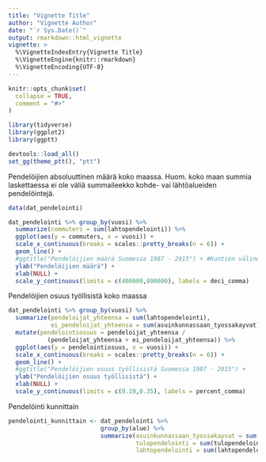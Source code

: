 ```yaml
---
title: "Vignette Title"
author: "Vignette Author"
date: "`r Sys.Date()`"
output: rmarkdown::html_vignette
vignette: >
  %\VignetteIndexEntry{Vignette Title}
  %\VignetteEngine{knitr::rmarkdown}
  %\VignetteEncoding{UTF-8}
---
```


```r
knitr::opts_chunk$set(
  collapse = TRUE,
  comment = "#>"
)

library(tidyverse)
library(ggplot2)
library(ggptt)

devtools::load_all()
set_gg(theme_ptt(), "ptt")
```

Pendelöijien absoluuttinen määrä koko maassa. Huom. koko maan summia laskettaessa ei ole väliä summaileekko kohde- vai lähtöalueiden pendelöintejä. 

```r

data(dat_pendelointi)

dat_pendelointi %>% group_by(vuosi) %>%
  summarize(commuters = sum(lahtopendelointi)) %>%
  ggplot(aes(y = commuters, x = vuosi)) +
  scale_x_continuous(breaks = scales::pretty_breaks(n = 6)) +
  geom_line() +
  #ggtitle("Pendelöijien määrä Suomessa 1987 - 2015") + #Kuntien välinen pendelöinti
  ylab("Pendelöijien määrä") +
  xlab(NULL) +
  scale_y_continuous(limits = c(400000,800000), labels = deci_comma)
```

Pendelöijien osuus työllisistä koko maassa

```r

dat_pendelointi %>% group_by(vuosi) %>%
  summarize(pendeloijat_yhteensa = sum(lahtopendelointi),
            ei_pendeloijat_yhteensa = sum(asuinkunnassaan_tyossakayvat)) %>%
  mutate(pendelointiosuus = pendeloijat_yhteensa /
           (pendeloijat_yhteensa + ei_pendeloijat_yhteensa)) %>%
  ggplot(aes(y = pendelointiosuus, x = vuosi)) +
  scale_x_continuous(breaks = scales::pretty_breaks(n = 6)) +
  geom_line() +
  #ggtitle("Pendelöijien osuus työllisistä Suomessa 1987 - 2015") +
  ylab("Pendelöijien osuus työllisistä") +
  xlab(NULL) +
  scale_y_continuous(limits = c(0.19,0.35), labels = percent_comma)
```

Pendelöinti kunnittain

```r
pendelointi_kunnittain <- dat_pendelointi %>% 
                          group_by(alue) %>%
                          summarize(asuinkunnassaan_tyossakayvat = sum(asuinkunnassaan_tyossakayvat),
                                    tulopendelointi = sum(tulopendelointi),
                                    lahtopendelointi = sum(lahtopendelointi))
                         
```

